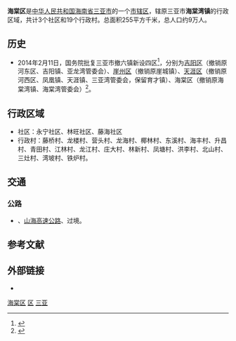 {{Infobox China County
| county =海棠区
| Photo = Haitang_Bay_in_Sanya.jpg
| Photoname=
| map =
| map size =
| Pinyin =
| Belong =[[海南省|海南省]][[三亚市|三亚市]]
| Types=
| admincode =
| founded =
| seat =
| officerTitle=
| officer =
| division =
| town=
| township=
| subdistrict=
| dialect=
| post code=572013
| phone code =0898
| coordinate =
| area =255
| area land =
| area water =
| census yr =2013
| pop =9万
| density =
| GDP = 
| web =
}}
'''海棠区'''是[[中华人民共和国|中华人民共和国]][[海南省|海南省]][[三亚市|三亚市]]的一个[[市辖区|市辖区]]，辖原三亚市'''海棠湾镇'''的行政区域，共计3个社区和19个行政村。总面积255平方千米，总人口约9万人。

==历史==
*2014年2月11日，国务院批复三亚市撤六镇新设四区<ref>{{Cite web |url=http://www.chinanews.com/gn/2014/02-10/5820026.shtml |title=国务院批准三亚市撤六乡镇设四区 |accessdate=2014-04-30 |archive-date=2018-12-09 |archive-url=https://web.archive.org/web/20181209124505/http://www.chinanews.com/gn/2014/02-10/5820026.shtml |dead-url=no }}</ref>，分别为[[吉阳区|吉阳区]]（撤销原河东区、吉阳镇、亚龙湾管委会）、[[崖州区|崖州区]]（撤销原崖城镇）、[[天涯区|天涯区]]（撤销原河西区、凤凰镇、天涯镇、三亚湾管委会，保留育才镇）、海棠区（撤销原海棠湾镇、海棠湾管委会）<ref>{{Cite web |url=http://202.108.98.30/defaultQuery?shengji=%BA%A3%C4%CF%CA%A1%28%C7%ED%29&diji=%C8%FD%D1%C7%CA%D0&xianji=-1 |title=中华人民共和国民政部2014年三亚市行政区划 |access-date=2014-04-30 |archive-date=2020-11-03 |archive-url=https://web.archive.org/web/20201103020159/http://202.108.98.30/defaultQuery?shengji=%BA%A3%C4%CF%CA%A1%28%C7%ED%29&diji=%C8%FD%D1%C7%CA%D0&xianji=-1 |dead-url=no }}</ref>。

==行政区域==
*社区：永宁社区、林旺社区、藤海社区
*行政村：藤桥村、龙楼村、营头村、龙海村、椰林村、东溪村、海丰村、升昌村、青田村、江林村、龙江村、庄大村、林新村、凤塘村、洪李村、北山村、三灶村、湾坡村、铁炉村。

== 交通 ==
===公路===
* {{China Expwy Name|G98}}、[[山海高速公路|山海高速公路]]、{{中国国道名|223}}过境。

== 参考文献 ==
{{Wikisource|国务院关于同意海南省调整三亚市部分行政区划的批复}}
{{reflist}}

== 外部链接 ==
* {{Official website|http://www.sanya.gov.cn/htqsite/|name=三亚市海棠区人民政府}}

{{三亚市行政区划}}
{{海南行政区划}}

[[Category:海棠区|]]
[[Category:三亚市辖区|区]]
[[Category:海南市辖区|三亚]]